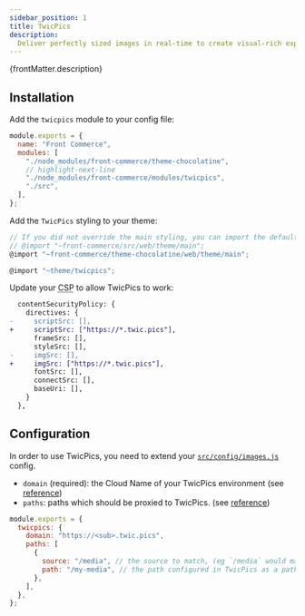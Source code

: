 ```yaml
---
sidebar_position: 1
title: TwicPics
description:
  Deliver perfectly sized images in real-time to create visual-rich experiences.
---
```



<SinceVersion tag="2.21" />

<p>{frontMatter.description}</p>

## Installation

Add the `twicpics` module to your config file:

```js title=".front-commerce.js"
module.exports = {
  name: "Front Commerce",
  modules: [
    "./node_modules/front-commerce/theme-chocolatine",
    // highlight-next-line
    "./node_modules/front-commerce/modules/twicpics",
    "./src",
  ],
};
```

Add the `TwicPics` styling to your theme:

```js title="src/web/theme/main.scss"
// If you did not override the main styling, you can import the default one
// @import "~front-commerce/src/web/theme/main";
@import "~front-commerce/theme-chocolatine/web/theme/main";

@import "~theme/twicpics";
```

Update your <abbr title="Content Security Policy">CSP</abbr> to allow TwicPics
to work:

```diff title="src/config/website.jss"
  contentSecurityPolicy: {
    directives: {
-     scriptSrc: [],
+     scriptSrc: ["https://*.twic.pics"],
      frameSrc: [],
      styleSrc: [],
-     imgSrc: [],
+     imgSrc: ["https://*.twic.pics"],
      fontSrc: [],
      connectSrc: [],
      baseUri: [],
    }
  },
```

## Configuration

In order to use TwicPics, you need to extend your
[`src/config/images.js`](/docs/reference/configurations#configimagesjs) config.

- `domain` (required): the Cloud Name of your TwicPics environment (see
  [reference](https://www.twicpics.com/docs/getting-started/fundamentals#domains-and-paths))
- `paths`: paths which should be proxied to TwicPics. (see
[reference](https://www.twicpics.com/docs/getting-started/fundamentals#domains-and-paths))
<!-- TODO:  `transformations`: transformations which should be applied to the images. -->

```js title="src/config/images.js"
module.exports = {
  twicpics: {
    domain: "https://<sub>.twic.pics",
    paths: [
      {
        source: "/media", // the source to match, (eg `/media` would match `/media/image.jpg`, or `https://my-domain.com/media` would match `https://my-domain.com/media/image.jpg`)
        path: "/my-media", // the path configured in TwicPics as a path for the source.
      },
    ],
  },
};
```

<!-- TODO: ## Transformations

We currently only support the following transformations:

- `quality`: The quality of the image to be delivered. defaults to `auto` (see
  [docs](https://cloudinary.com/documentation/image_optimization#automatic_quality_selection_q_auto))
- `gravity`: The part of the image to focus on. defaults to `auto` (see
  [docs](https://cloudinary.com/documentation/resizing_and_cropping#control_gravity))

Do not hesitate to <ContactLink>open an issue</ContactLink> if you need more
transformations.

### Preset Transformations

You can also apply different transformations based on the preset, for example:

```js title="src/config/images.js"
module.exports = {
  presets: {
    large: {
      width: 100,
      height: 100,
      // highlight-start
        twicpics: {
          transformations:{
            // TODO
          }
        },
      // highlight-end
    },
  },
  twicpics: {
    domain: "https://<sub>.twic.pics",
    paths: [
      {
        source: "/media", // the source to match, (eg `/media`, or `https://my-domain.com/media`)
        path: "/my-media", // the path configured in TwicPics
      },
    ],
     transformations:{
        // TODO
      }
  },
};
``` -->
